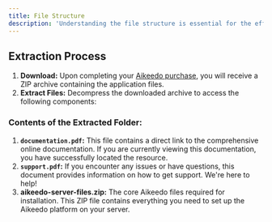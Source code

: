 ```yaml
---
title: File Structure
description: 'Understanding the file structure is essential for the efficient setup and deployment of Aikeedo. This section provides an overview of the contents within the downloaded package.'
---
```


## Extraction Process

1. **Download:** Upon completing your [Aikeedo purchase](https://aikeedo.com?utm_source=docs), you will receive a ZIP archive containing the application files.
2. **Extract Files:** Decompress the downloaded archive to access the following components:

### Contents of the Extracted Folder:

1. **`documentation.pdf`:** This file contains a direct link to the comprehensive online documentation. If you are currently viewing this documentation, you have successfully located the resource.
2. **`support.pdf`:** If you encounter any issues or have questions, this document provides information on how to get support. We're here to help!
3. **aikeedo-server-files.zip:** The core Aikeedo files required for installation. This ZIP file contains everything you need to set up the Aikeedo platform on your server.